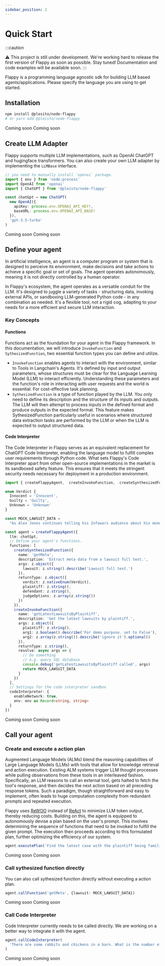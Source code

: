 ```yaml
---
sidebar_position: 2
---
```



# Quick Start

:::caution

⚠️ This project is still under development. We're working hard to release the first version of Flappy as soon as possible. Stay tuned! Documentation and code examples will be available soon.
:::


Flappy is a programming language agnostic sdk for building LLM based agents/applications. Please specify the language you are using to get started.

## Installation

<Tabs>
  <TabItem value="nodejs" label="NodeJS (TypeScript)" default>

```bash
npm install @plesito/node-flappy
# or yarn add @pleisto/node-flappy
```

  </TabItem>
  <TabItem value="java" label="Java" default>
    Coming soon
  </TabItem>
  <TabItem value="csharp" label="C#" default>
    Coming soon
  </TabItem>
</Tabs>

## Create LLM Adapter

Flappy supports multiple LLM implementations, such as OpenAI ChatGPT and hugingface transformers. You can also create your own LLM adapter by implementing the `LLMBase` interface.


<Tabs>
  <TabItem value="nodejs" label="NodeJS (TypeScript) with ChatGPT" default>

```ts
// you need to manually install `openai` package.
import { env } from 'node:process'
import OpenAI from 'openai'
import { ChatGPT } from '@pleisto/node-flappy'

const chatGpt = new ChatGPT(
  new OpenAI({
    apiKey: process.env.OPENAI_API_KEY!,
    baseURL: process.env.OPENAI_API_BASE!
  }),
  'gpt-3.5-turbo'
)
```

  </TabItem>
  <TabItem value="java" label="Java" default>
    Coming soon
  </TabItem>
  <TabItem value="csharp" label="C#" default>
    Coming soon
  </TabItem>
</Tabs>

## Define your agent

In artificial intelligence, an agent is a computer program or system that is designed to perceive its environment, make decisions and take actions to achieve a specific goal or set of goals. The agent operates autonomously, meaning it is not directly controlled by a human operator.

In Flappy's ecosystem, the agent operates as a versatile conduit for the LLM. It's designed to juggle a variety of tasks - structuring data, invoking external APIs, or sandboxing LLM-generated Python code - in any combination as needed. It's a flexible tool, not a rigid cog, adapting to your needs for a more efficient and secure LLM interaction.

### Key Concepts

#### Functions

Functions act as the foundation for your agent in the Flappy framework. In this documentation, we will introduce `InvokeFunction` and `SythesizedFunction`, two essential function types you can define and utilize.


- `InvokeFunction` enables agents to interact with the environment, similar to Tools in Langchain's Agents. It's defined by input and output parameters, whose structures must be clear for the Language Learning Model (LLM) to interact efficiently. Understanding these parameters and the function's role in interacting with user requests and the world is essential. For cost-effective task planning.
- `SythesizedFunction` is a type of function played by the LLM. You only need to define its description and the structure of its inputs and outputs. The LLM will then attempt to process inputs in the defined format and produce outputs in the expected format. This feature makes SythesizedFunction particularly useful in scenarios where structured data extraction tasks are performed by the LLM or when the LLM is expected to output structured data.

#### Code Interpreter

The Code Interpreter in Flappy serves as an equivalent replacement for ChatGPT Code Interpreter, enabling the language model to fulfill complex user requirements through Python code. What sets Flappy's Code Interpreter apart from other open-source implementations in the market is its sandboxed safety feature. This ensures that it meets the stringent security needs necessary for deployment in a production environment.



<Tabs>
  <TabItem value="nodejs" label="NodeJS (TypeScript) with ChatGPT" default>

```ts
import { createFlappyAgent,  createInvokeFunction,  createSynthesizedFunction,  ZodType as z } from '@pleisto/node-flappy'

enum Verdict {
  Innocent = 'Innocent',
  Guilty = 'Guilty',
  Unknown = 'Unknown'
}

const MOCK_LAWSUIT_DATA =
  "As Alex Jones continues telling his Infowars audience about his money problems and pleads for them to buy his products, his own documents show life is not all that bad — his net worth is around $14 million and his personal spending topped $93,000 in July alone, including thousands of dollars on meals and entertainment. The conspiracy theorist and his lawyers file monthly financial reports in his personal bankruptcy case, and the latest one has struck a nerve with the families of victims of Sandy Hook Elementary School shooting. They're still seeking the $1.5 billion they won last year in lawsuits against Jones and his media company for repeatedly calling the 2012 massacre a hoax on his shows. “It is disturbing that Alex Jones continues to spend money on excessive household expenditures and his extravagant lifestyle when that money rightfully belongs to the families he spent years tormenting,” said Christopher Mattei, a Connecticut lawyer for the families. “The families are increasingly concerned and will continue to contest these matters in court.” In an Aug. 29 court filing, lawyers for the families said that if Jones doesn’t reduce his personal expenses to a “reasonable” level, they will ask the bankruptcy judge to bar him from “further waste of estate assets,” appoint a trustee to oversee his spending, or dismiss the bankruptcy case. On his Infowars show Tuesday, Jones said he’s not doing anything wrong."

const agent = createFlappyAgent({
  llm: chatGpt,
  // Define your agent's functions.
  functions: [
    createSynthesizedFunction({
      name: 'getMeta',
      description: 'Extract meta data from a lawsuit full text.',
      args: z.object({
        lawsuit: z.string().describe('Lawsuit full text.')
      }),
      returnType: z.object({
        verdict: z.nativeEnum(Verdict),
        plaintiff: z.string(),
        defendant: z.string(),
        judgeOptions: z.array(z.string())
      })
    }),
    createInvokeFunction({
      name: 'getLatestLawsuitsByPlaintiff',
      description: 'Get the latest lawsuits by plaintiff.',
      args: z.object({
        plaintiff: z.string(),
        arg1: z.boolean().describe('For demo purpose. set to False'),
        arg2: z.array(z.string()).describe('ignore it').optional()
      }),
      returnType: z.string(),
      resolve: async args => {
        // Do something
        // e.g. query SQL database
        console.debug('getLatestLawsuitsByPlaintiff called', args)
        return MOCK_LAWSUIT_DATA
      }
    })
  ],
  // Settings for the code interpreter sandbox
  codeInterpreter: {
    enableNetwork: true,
    env: env as Record<string, string>
  }
})
```

  </TabItem>
  <TabItem value="java" label="Java" default>
    Coming soon
  </TabItem>
  <TabItem value="csharp" label="C#" default>
    Coming soon
  </TabItem>
</Tabs>

## Call your agent

### Create and execute a action plan

Augmented Language Models (ALMs) blend the reasoning capabilities of Large Language Models (LLMs) with tools that allow for knowledge retrieval and action execution. Existing ALM systems trigger LLM thought processes while pulling observations from these tools in an interleaved fashion. Specifically, an LLM reasons to call an external tool, gets halted to fetch the tool's response, and then decides the next action based on all preceding response tokens. Such a paradigm, though straightforward and easy to implement, often leads to huge computation complexity from redundant prompts and repeated execution.

Flappy uses [ReWOO](https://arxiv.org/abs/2305.18323) instead of [ReAct](https://arxiv.org/abs/2210.03629) to minimize LLM token output, thereby reducing costs. Building on this, the agent is equipped to autonomously devise a plan based on the user's prompt. This involves determining the sequence of functions that need to be invoked to fulfill the given prompt. The execution then proceeds according to this formulated plan, further optimizing the efficiency of our system.

<Tabs>
  <TabItem value="nodejs" label="NodeJS (TypeScript) with ChatGPT" default>

```ts
agent.executePlan('Find the latest case with the plaintiff being families of victims and return its metadata.')
```

  </TabItem>
  <TabItem value="java" label="Java" default>
    Coming soon
  </TabItem>
  <TabItem value="csharp" label="C#" default>
    Coming soon
  </TabItem>
</Tabs>


### Call sythesized function directly

You can also call sythesized function directly without executing a action plan.


<Tabs>
  <TabItem value="nodejs" label="NodeJS (TypeScript) with ChatGPT" default>

```ts
agent.callFunction('getMeta', {lawsuit: MOCK_LAWSUIT_DATA})
```

  </TabItem>
  <TabItem value="java" label="Java" default>
    Coming soon
  </TabItem>
  <TabItem value="csharp" label="C#" default>
    Coming soon
  </TabItem>
</Tabs>



### Call Code Interpreter

Code Interpreter currently needs to be called directly. We are working on a better way to integrate it with the agent.

<Tabs>
  <TabItem value="nodejs" label="NodeJS (TypeScript) with ChatGPT" default>

```ts
agent.callCodeInterpreter(
  'There are some rabbits and chickens in a barn. What is the number of chickens if there are 396 legs  and 150 heads in the barn?'
)
```

  </TabItem>
  <TabItem value="java" label="Java" default>
    Coming soon
  </TabItem>
  <TabItem value="csharp" label="C#" default>
    Coming soon
  </TabItem>
</Tabs>
